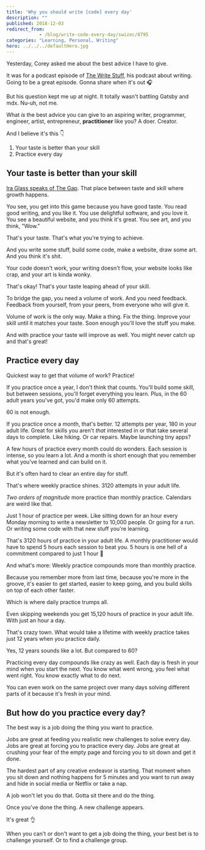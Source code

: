 ```yaml
---
title: 'Why you should write [code] every day'
description: ""
published: 2018-12-03
redirect_from: 
            - /blog/write-code-every-day/swizec/8795
categories: "Learning, Personal, Writing"
hero: ../../../defaultHero.jpg
---
```

Yesterday, Corey asked me about the best advice I have to give.



It was for a podcast episode of [The Write Stuff](https://thewritestuff.simplecast.fm/), his podcast about writing. Going to be a great episode. Gonna share when it&#x27;s out 🎧



But his question kept me up at night. It totally wasn&#x27;t battling Gatsby and mdx. Nu-uh, not me.



What _is_ the best advice you can give to an aspiring writer, programmer, engineer, artist, entrepreneur, **practitioner** like you? A doer. Creator.



And I believe it&#x27;s this 👇



1. Your taste is better than your skill
2. Practice every day



## Your taste is better than your skill



[Ira Glass speaks of The Gap](https://zenpencils.com/comic/90-ira-glass-advice-for-beginners/). That place between taste and skill where growth happens.



You see, you get into this game because you have good taste. You read good writing, and you like it. You use delightful software, and you love it. You see a beautiful website, and you think it&#x27;s great. You see art, and you think, &quot;Wow.&quot;



That&#x27;s your taste. That&#x27;s what you&#x27;re trying to achieve.



And you write some stuff, build some code, make a website, draw some art. And you think it&#x27;s shit.



Your code doesn&#x27;t work, your writing doesn&#x27;t flow, your website looks like crap, and your art is kinda wonky.



That&#x27;s okay! That&#x27;s your taste leaping ahead of your skill.



To bridge the gap, you need a volume of work. And you need feedback. Feedback from yourself, from your peers, from everyone who will give it.



Volume of work is the only way. Make a thing. Fix the thing. Improve your skill until it matches your taste. Soon enough you&#x27;ll love the stuff you make.



And with practice your taste will improve as well. You might never catch up and that&#x27;s great!



## Practice every day



Quickest way to get that volume of work? Practice!



If you practice once a year, I don&#x27;t think that counts. You&#x27;ll build some skill, but between sessions, you&#x27;ll forget everything you learn. Plus, in the 60 adult years you&#x27;ve got, you&#x27;d make only 60 attempts.



60 is not enough.



If you practice once a month, that&#x27;s better. 12 attempts per year, 180 in your adult life. Great for skills you aren&#x27;t _that_ interested in or that take several days to complete. Like hiking. Or car repairs. Maybe launching tiny apps?



A few hours of practice every month could do wonders. Each session is intense, so you learn a lot. And a month is short enough that you remember what you&#x27;ve learned and can build on it.



But it&#x27;s often hard to clear an entire day for stuff.



That&#x27;s where weekly practice shines. 3120 attempts in your adult life.



_Two orders of magnitude_ more practice than monthly practice. Calendars are weird like that.



Just 1 hour of practice per week. Like sitting down for an hour every Monday morning to write a newsletter to 10,000 people. Or going for a run. Or writing some code with that new stuff you&#x27;re learning.



That&#x27;s 3120 hours of practice in your adult life. A monthly practitioner would have to spend 5 hours each session to beat you. 5 hours is one hell of a commitment compared to just 1 hour 🧐



And what&#x27;s more: Weekly practice compounds more than monthly practice.



Because you remember more from last time, because you&#x27;re more in the groove, it&#x27;s easier to get started, easier to keep going, and you build skills on top of each other faster.



Which is where daily practice trumps all.



Even skipping weekends you get 15,120 hours of practice in your adult life. With just an hour a day.



That&#x27;s crazy town. What would take a lifetime with weekly practice takes just 12 years when you practice daily.



Yes, 12 years sounds like a lot. But compared to 60?



Practicing every day compounds like crazy as well. Each day is fresh in your mind when you start the next. You know what went wrong, you feel what went right. You know exactly what to do next.



You can even work on the same project over many days solving different parts of it because it&#x27;s fresh in your mind.



## But how do you practice every day?



The best way is a job doing the thing you want to practice.



Jobs are great at feeding you realistic new challenges to solve every day. Jobs are great at forcing you to practice every day. Jobs are great at crushing your fear of the empty page and forcing you to sit down and get it done.



The hardest part of any creative endeavor is starting. That moment when you sit down and nothing happens for 5 minutes and you want to run away and hide in social media or Netflix or take a nap.



A job won&#x27;t let you do that. Gotta sit there and do the thing.



Once you&#x27;ve done the thing. A new challenge appears.



It&#x27;s great 👌



When you can&#x27;t or don&#x27;t want to get a job doing the thing, your best bet is to challenge yourself. Or to find a challenge group.